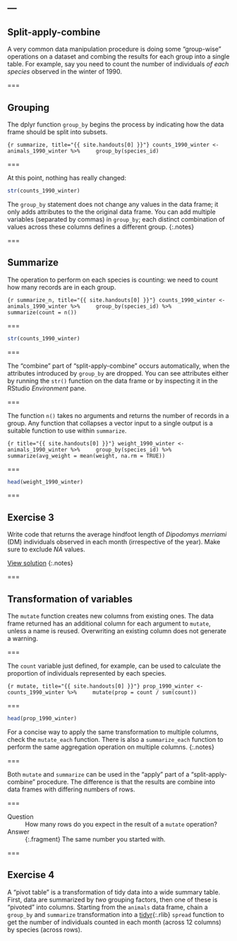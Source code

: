 ---
---

## Split-apply-combine

A very common data manipulation procedure is doing some "group-wise" operations on a dataset and combing the results for each group into a single table. For example, say you need to count the number of individuals *of each species* observed in the winter of 1990.

===

## Grouping

The dplyr function `group_by` begins the process by indicating how the data frame should be split into subsets.

```{r summarize, title="{{ site.handouts[0] }}"}
counts_1990_winter <- animals_1990_winter %>%
    group_by(species_id)
```

===

At this point, nothing has really changed:

```r
str(counts_1990_winter)
```

The `group_by` statement does not change any values in the data frame; it only adds attributes to the the original data frame. You can add multiple variables (separated by commas) in `group_by`; each distinct combination of values across these columns defines a different group.
{:.notes}

===

## Summarize

The operation to perform on each species is counting: we need to count how many records are in each group.

```{r summarize_n, title="{{ site.handouts[0] }}"}
counts_1990_winter <- animals_1990_winter %>%
    group_by(species_id) %>%
    summarize(count = n())
```

===

```r
str(counts_1990_winter)
```

===

The "combine" part of "split-apply-combine" occurs automatically, when the attributes introduced by `group_by` are dropped. You can see attributes either by running the `str()` function on the data frame or by inspecting it in the RStudio *Environment* pane.

===

The function `n()` takes no arguments and returns the number of records in a group. Any function that collapses a vector input to a single output is a suitable function to use within `summarize`.

```{r title="{{ site.handouts[0] }}"}
weight_1990_winter <- animals_1990_winter %>%
    group_by(species_id) %>%
    summarize(avg_weight = mean(weight, na.rm = TRUE))
```

===

```r
head(weight_1990_winter)
```

===

## Exercise 3

Write code that returns the average hindfoot length of *Dipodomys merriami* (DM) individuals observed in each month (irrespective of the year). Make sure to exclude *NA* values.

[View solution](#solution-3)
{:.notes}

===

## Transformation of variables

The `mutate` function creates new columns from existing ones. The data frame returned has an additional column for each argument to `mutate`, unless a name is reused. Overwriting an existing column does not generate a warning.

===

The `count` variable just defined, for example, can be used to calculate the proportion of individuals represented by each species.

```{r mutate, title="{{ site.handouts[0] }}"}
prop_1990_winter <- counts_1990_winter %>%
    mutate(prop = count / sum(count))
```

===

```r
head(prop_1990_winter)
```
For a concise way to apply the same transformation to multiple columns, check the `mutate_each` function. There is also a `summarize_each` function to perform the same aggregation operation on multiple columns.
{:.notes}

===

Both `mutate` and `summarize` can be used in the "apply" part of a "split-apply-combine" procedure. The difference is that the results are combine into data frames with differing numbers of rows.

===

Question
: How many rows do you expect in the result of a `mutate` operation?

Answer
: {:.fragment} The same number you started with.

===

## Exercise 4

A "pivot table" is a transformation of tidy data into a wide summary table. First, data are summarized by *two* grouping factors, then one of these is "pivoted" into columns. Starting from the `animals` data frame, chain a `group_by` and `summarize` transformation into a [tidyr](){:.rlib} `spread` function to get the number of individuals counted in each month (across 12 columns) by species (across rows).
